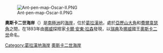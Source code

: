 [[Image:Ant-pen-map-Oscar-II.PNG|thumb]]

'''奧斯卡二世海岸'''（{{lang-en|Oscar II Coast}}）是[[南極洲|南極洲]]的[[海岸|海岸]]，位於[[葛拉漢地|葛拉漢地]]，處於[[亞歷山大角|亞歷山大角]]和[[費爾韋瑟角|費爾韋瑟角]]之間，在1893年由[[挪威|挪威]]探險家[[卡爾·安東·拉森|卡爾·安東·拉森]]發現，以[[瑞典|瑞典]]及[[挪威|挪威]]國王[[奧斯卡二世|奧斯卡二世]]命名。

{{coord|65|45|S|62|30|W|scale:4000000|display=title}}

{{DEFAULTSORT:Oscar II Coast}}
[[Category:葛拉漢地海岸|Category:葛拉漢地海岸]]
[[Category:奧斯卡二世海岸|]]

{{OscarIICoast-geo-stub}}